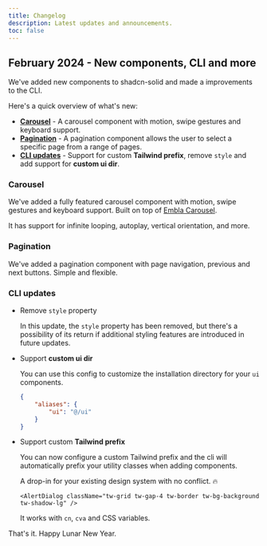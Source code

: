 ```yaml
---
title: Changelog
description: Latest updates and announcements.
toc: false
---
```


## February 2024 - New components, CLI and more

We've added new components to shadcn-solid and made a improvements to the CLI.

Here's a quick overview of what's new:

-   [**Carousel**](#carousel) - A carousel component with motion, swipe gestures and keyboard support.
-   [**Pagination**](#pagination) - A pagination component allows the user to select a specific page from a range of pages.
-   [**CLI updates**](#cli-updates) - Support for custom **Tailwind prefix**, remove `style` and add support for **custom ui dir**.

### Carousel

We've added a fully featured carousel component with motion, swipe gestures and keyboard support. Built on top of [Embla Carousel](https://www.embla-carousel.com).

It has support for infinite looping, autoplay, vertical orientation, and more.

<ComponentPreview name="carousel-demo" />

### Pagination

We've added a pagination component with page navigation, previous and next buttons. Simple and flexible.

<ComponentPreview name="pagination-demo" />

### CLI updates

-   Remove `style` property

    In this update, the `style` property has been removed, but there's a possibility of its return if additional styling features are introduced in future updates.

-   Support **custom ui dir**

    You can use this config to customize the installation directory for your `ui` components.

    ```json title="components.json"
    {
    	"aliases": {
    		"ui": "@/ui"
    	}
    }
    ```

-   Support custom **Tailwind prefix**

    You can now configure a custom Tailwind prefix and the cli will automatically prefix your utility classes when adding components.

    A drop-in for your existing design system with no conflict. 🔥

    ```tsx /tw-/
    <AlertDialog className="tw-grid tw-gap-4 tw-border tw-bg-background tw-shadow-lg" />
    ```

    It works with `cn`, `cva` and CSS variables.

That's it. Happy Lunar New Year.
